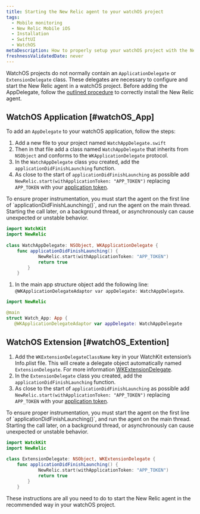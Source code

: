 ```yaml
---
title: Starting the New Relic agent to your watchOS project
tags:
  - Mobile monitoring
  - New Relic Mobile iOS
  - Installation
  - SwiftUI
  - WatchOS
metaDescription: How to properly setup your watchOS project with the New Relic agent.
freshnessValidatedDate: never
---
```


WatchOS projects do not normally contain an `ApplicationDelegate` or `ExtensionDelegate` class. These delegates are necessary to configure and start the New Relic agent in a watchOS project. Before adding the AppDelegate, follow the [outlined procedure](/docs/mobile-monitoring/new-relic-mobile-ios/installation/spm-installation) to correctly install the New Relic agent. 

## WatchOS Application [#watchOS_App]

To add an `AppDelegate` to your watchOS application, follow the steps:

1. Add a new file to your project named `WatchAppDelegate.swift`
1. Then in that file add a class named `WatchAppDelegate` that inherits from `NSObject` and conforms to the `WKApplicationDelegate` protocol. 
1. In the `WatchAppDelegate` class you created, add the `applicationDidFinishLaunching` function. 
1. As close to the start of `applicationDidFinishLaunching` as possible add `NewRelic.start(withApplicationToken: "APP_TOKEN")` replacing `APP_TOKEN` with your [application token](/docs/mobile-apps/viewing-your-application-token).

<Callout variant="important">
     To ensure proper instrumentation, you must start the agent on the first line of `applicationDidFinishLaunching()`, and run the agent on the main thread. Starting the call later, on a background thread, or asynchronously can cause unexpected or unstable behavior.
 </Callout>
    
```swift
import WatchKit
import NewRelic
    
class WatchAppDelegate: NSObject, WKApplicationDelegate {
    func applicationDidFinishLaunching() {
            NewRelic.start(withApplicationToken: "APP_TOKEN")
            return true
        }
    }
```

1. In the main app structure object add the following line: `@WKApplicationDelegateAdaptor var appDelegate: WatchAppDelegate`. 

 ```swift
import NewRelic

@main
struct Watch_App: App {
    @WKApplicationDelegateAdaptor var appDelegate: WatchAppDelegate
 ```


## WatchOS Extension [#watchOS_Extention]

1. Add the `WKExtensionDelegateClassName` key in your WatchKit extension’s Info.plist file. This will create a delegate object automatically named `ExtensionDelegate`. For more information [WKExtensionDelegate](https://developer.apple.com/documentation/watchkit/wkextensiondelegate).
1. In the `ExtensionDelegate` class you created, add the `applicationDidFinishLaunching` function. 
1. As close to the start of `applicationDidFinishLaunching` as possible add `NewRelic.start(withApplicationToken: "APP_TOKEN")` replacing `APP_TOKEN` with your [application token](/docs/mobile-apps/viewing-your-application-token).

<Callout variant="important">
    To ensure proper instrumentation, you must start the agent on the first line of `applicationDidFinishLaunching()`, and run the agent on the main thread. Starting the call later, on a background thread, or asynchronously can cause unexpected or unstable behavior.
</Callout>
    
```swift
import WatckKit
import NewRelic
    
class ExtensionDelegate: NSObject, WKExtensionDelegate {
    func applicationDidFinishLaunching() {
            NewRelic.start(withApplicationToken: "APP_TOKEN")
            return true
        }
    }
```

These instructions are all you need to do to start the New Relic agent in the recommended way in your watchOS project.
